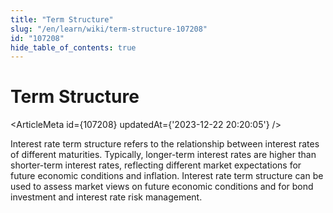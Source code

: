```yaml
---
title: "Term Structure"
slug: "/en/learn/wiki/term-structure-107208"
id: "107208"
hide_table_of_contents: true
---
```



# Term Structure

<ArticleMeta id={107208} updatedAt={'2023-12-22 20:20:05'} />
<div className='border-solid border-b border-t-0 my-4 border-[var(--ifm-color-gray-300)]' />

Interest rate term structure refers to the relationship between interest rates of different maturities. Typically, longer-term interest rates are higher than shorter-term interest rates, reflecting different market expectations for future economic conditions and inflation. Interest rate term structure can be used to assess market views on future economic conditions and for bond investment and interest rate risk management.
